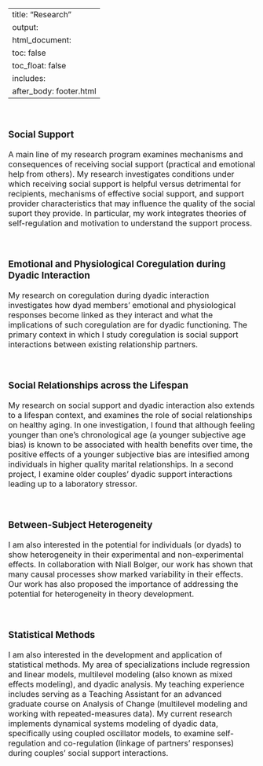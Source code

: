 
---
title: "Research"
output: 
  html_document:
    toc: false
    toc_float: false
    includes:
      after_body: footer.html
---

<font size="3"> 

<br>

### Social Support
A main line of my research program examines mechanisms and consequences of receiving social support (practical and emotional help from others). My research investigates conditions under which receiving social support is helpful versus detrimental for recipients, mechanisms of effective social support, and support provider characteristics that may influence the quality of the social suport they provide. In particular, my work integrates theories of self-regulation and motivation to understand the support process. 

<br>

### Emotional and Physiological Coregulation during Dyadic Interaction
My research on coregulation during dyadic interaction investigates how dyad members' emotional and physiological responses become linked as they interact and what the implications of such coregulation are for dyadic functioning. The primary context in which I study coregulation is social support interactions between existing relationship partners. 

<br>

### Social Relationships across the Lifespan
My research on social support and dyadic interaction also extends to a lifespan context, and examines the role of social relationships on healthy aging. In one investigation, I found that although feeling younger than one's chronological age (a younger subjective age bias) is known to be associated with health benefits over time, the positive effects of a younger subjective bias are intesified among individuals in higher quality marital relationships. In a second project, I examine older couples' dyadic support interactions leading up to a laboratory stressor.   

<br>

### Between-Subject Heterogeneity
I am also interested in the potential for individuals (or dyads) to show heterogeneity in their experimental and non-experimental effects. In collaboration with Niall Bolger, our work has shown that many causal processes show marked variability in their effects. Our work has also proposed the importance of addressing the potential for heterogeneity in theory development. 

<br>

### Statistical Methods
I am also interested in the development and application of statistical methods. My area of specializations include regression and linear models, multilevel modeling (also known as mixed effects modeling), and dyadic analysis. My teaching experience includes serving as a Teaching Assistant for an advanced graduate course on Analysis of Change (multilevel modeling and working with repeated-measures data). My current research implements dynamical systems modeling of dyadic data, specifically using coupled oscillator models, to examine self-regulation and co-regulation (linkage of partners' responses) during couples' social support interactions. 

<br>

</font> 